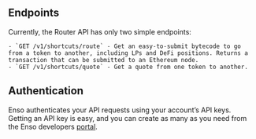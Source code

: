 ## Endpoints

Currently, the Router API has only two simple endpoints:

    - `GET /v1/shortcuts/route` - Get an easy-to-submit bytecode to go from a token to another, including LPs and DeFi positions. Returns a transaction that can be submitted to an Ethereum node.
    - `GET /v1/shortcuts/quote` - Get a quote from one token to another.

## Authentication

Enso authenticates your API requests using your account’s API keys.
Getting an API key is easy, and you can create as many as you need from the Enso developers [portal](https://www.enso.finance/developers).

